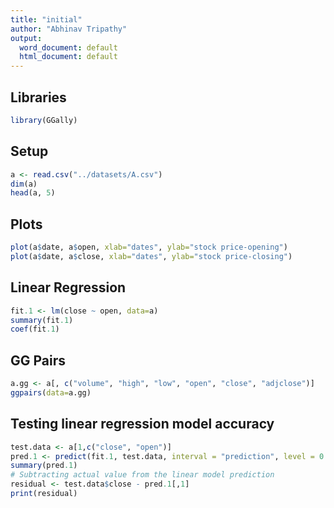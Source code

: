 ```yaml
---
title: "initial"
author: "Abhinav Tripathy"
output:
  word_document: default
  html_document: default
---
```


## Libraries

```r
library(GGally)
```


## Setup
```r
a <- read.csv("../datasets/A.csv")
dim(a)
head(a, 5)
```

## Plots


```r
plot(a$date, a$open, xlab="dates", ylab="stock price-opening")
plot(a$date, a$close, xlab="dates", ylab="stock price-closing")

```


## Linear Regression 

```r
fit.1 <- lm(close ~ open, data=a) 
summary(fit.1)
coef(fit.1)
```

## GG Pairs
```r

a.gg <- a[, c("volume", "high", "low", "open", "close", "adjclose")]
ggpairs(data=a.gg)
```

## Testing linear regression model accuracy
```r
test.data <- a[1,c("close", "open")]
pred.1 <- predict(fit.1, test.data, interval = "prediction", level = 0.95)
summary(pred.1)
# Subtracting actual value from the linear model prediction
residual <- test.data$close - pred.1[,1]
print(residual)
```







